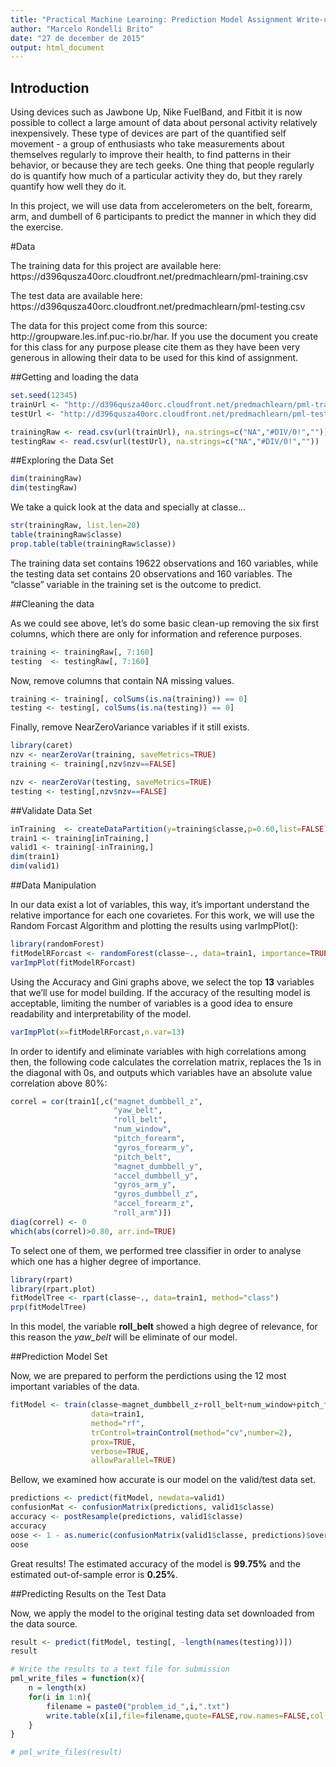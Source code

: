 ```yaml
---
title: "Practical Machine Learning: Prediction Model Assignment Write-up"
author: "Marcelo Rondelli Brito"
date: "27 de december de 2015"
output: html_document
---
```


## Introduction

Using devices such as Jawbone Up, Nike FuelBand, and Fitbit it is now possible to collect a large amount of data about personal activity relatively inexpensively. These type of devices are part of the quantified self movement - a group of enthusiasts who take measurements about themselves regularly to improve their health, to find patterns in their behavior, or because they are tech geeks. One thing that people regularly do is quantify how much of a particular activity they do, but they rarely quantify how well they do it.

In this project, we will use data from accelerometers on the belt, forearm, arm, and dumbell of 6 participants to predict the manner in which they did the exercise.


#Data

The training data for this project are available here: https://d396qusza40orc.cloudfront.net/predmachlearn/pml-training.csv

The test data are available here: https://d396qusza40orc.cloudfront.net/predmachlearn/pml-testing.csv

The data for this project come from this source: http://groupware.les.inf.puc-rio.br/har. If you use the document you create for this class for any purpose please cite them as they have been very generous in allowing their data to be used for this kind of assignment.

##Getting and loading the data

```r
set.seed(12345)
trainUrl <- "http://d396qusza40orc.cloudfront.net/predmachlearn/pml-training.csv"
testUrl <- "http://d396qusza40orc.cloudfront.net/predmachlearn/pml-testing.csv"

trainingRaw <- read.csv(url(trainUrl), na.strings=c("NA","#DIV/0!",""))
testingRaw <- read.csv(url(testUrl), na.strings=c("NA","#DIV/0!",""))
```

##Exploring the Data Set

```r
dim(trainingRaw)
dim(testingRaw)
```

We take a quick look at the data and specially at classe... 

```r
str(trainingRaw, list.len=20)
table(trainingRaw$classe)
prop.table(table(trainingRaw$classe))
```


The training data set contains 19622 observations and 160 variables, while the testing data set contains 20 observations and 160 variables. The "classe" variable in the training set is the outcome to predict.

##Cleaning the data

As we could see above, let's do some basic clean-up removing the six first columns, which there are only for information and reference purposes.

```r
training <- trainingRaw[, 7:160]
testing  <- testingRaw[, 7:160]
```

Now, remove columns that contain NA missing values.

```r
training <- training[, colSums(is.na(training)) == 0]
testing <- testing[, colSums(is.na(testing)) == 0]
```

Finally, remove NearZeroVariance variables if it still exists.

```r
library(caret)
nzv <- nearZeroVar(training, saveMetrics=TRUE)
training <- training[,nzv$nzv==FALSE]

nzv <- nearZeroVar(testing, saveMetrics=TRUE)
testing <- testing[,nzv$nzv==FALSE]
```

##Validate Data Set

```r
inTraining  <- createDataPartition(y=training$classe,p=0.60,list=FALSE)
train1 <- training[inTraining,]
valid1 <- training[-inTraining,]
dim(train1)
dim(valid1)
```

##Data Manipulation

In our data exist a lot of variables, this way, it's important understand the relative importance for each one covarietes. For this work, we will use the Random Forcast Algorithm and plotting the results using varImpPlot():


```r
library(randomForest)
fitModelRForcast <- randomForest(classe~., data=train1, importance=TRUE, ntree=50)
varImpPlot(fitModelRForcast)
````

Using the Accuracy and Gini graphs above, we select the top **13** variables that we'll use for model building. If the accuracy of the resulting model is acceptable, limiting the number of variables is a good idea to ensure readability and interpretability of the model.

```r
varImpPlot(x=fitModelRForcast,n.var=13)
````

In order to identify and eliminate variables with high correlations among then, the following code calculates the correlation matrix, replaces the 1s in the diagonal with 0s, and outputs which variables have an absolute value correlation above 80%:

```r
correl = cor(train1[,c("magnet_dumbbell_z",
                       "yaw_belt",
                       "roll_belt",
                       "num_window",
                       "pitch_forearm",
                       "gyros_forearm_y",
                       "pitch_belt",
                       "magnet_dumbbell_y",
                       "accel_dumbbell_y",
                       "gyros_arm_y",
                       "gyros_dumbbell_z",
                       "accel_forearm_z",
                       "roll_arm")])
diag(correl) <- 0
which(abs(correl)>0.80, arr.ind=TRUE)
````

To select one of them, we performed tree classifier in order to analyse which one has a higher degree of importance.

```r
library(rpart)
library(rpart.plot)
fitModelTree <- rpart(classe~., data=train1, method="class")
prp(fitModelTree)
````

In this model, the variable **roll_belt** showed a high degree of relevance, for this reason the *yaw_belt* will be eliminate of our model.

##Prediction Model Set

Now, we are prepared to perform the perdictions using the 12 most important variables of the data.

```r
fitModel <- train(classe~magnet_dumbbell_z+roll_belt+num_window+pitch_forearm+pitch_forearm+gyros_forearm_y+pitch_belt+magnet_dumbbell_y+accel_dumbbell_y+gyros_arm_y+gyros_dumbbell_z+accel_forearm_z+roll_arm,
                  data=train1,
                  method="rf",
                  trControl=trainControl(method="cv",number=2),
                  prox=TRUE,
                  verbose=TRUE,
                  allowParallel=TRUE)
````

Bellow, we examined how accurate is our model on the valid/test data set.

```r
predictions <- predict(fitModel, newdata=valid1)
confusionMat <- confusionMatrix(predictions, valid1$classe)
accuracy <- postResample(predictions, valid1$classe)
accuracy
oose <- 1 - as.numeric(confusionMatrix(valid1$classe, predictions)$overall[1])
oose
````

Great results! The estimated accuracy of the model is **99.75%** and the estimated out-of-sample error is **0.25%**.

##Predicting Results on the Test Data

Now, we apply the model to the original testing data set downloaded from the data source.

```r
result <- predict(fitModel, testing[, -length(names(testing))])
result
````


```r
# Write the results to a text file for submission
pml_write_files = function(x){
    n = length(x)
    for(i in 1:n){
        filename = paste0("problem_id_",i,".txt")
        write.table(x[i],file=filename,quote=FALSE,row.names=FALSE,col.names=FALSE)
    }
}

# pml_write_files(result)
````
